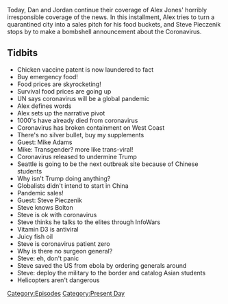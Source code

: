 {{DEFAULTSORT:
    #_EPISODE_0393:January 28, 2020
}}{{Episode
    | title           = January 28, 2020
    | caption         = Listen to this episode on [https://knowledgefight.libsyn.com/knowledge-fight-january-28-2020 Libsyn] [https://open.spotify.com/episode/6HlxjOme6dvo79uFsSkcM6 Spotify], Read the [[Transcript/393: January 28, 2020|Unofficial Transcript]]
    | episodeNumber   = 393
    | length          = 01:19:49
    | airDate         = January 29, 2020
    | coverageDate    = January 28, 2020
    | episodeType     = [[:Category:Present Day|Present Day]]
    | appearance      = [[Mike Adams]], [[Steve Pieczenik]], [[John Bolton]]
    | previousEpisode = [[392: January 24, 2020]]
    | nextEpisode     = [[394: January 31, 2020]]
}}

{{Stub}}

Today, Dan and Jordan continue their coverage of Alex Jones' horribly irresponsible coverage of the news. In this installment, Alex tries to turn a quarantined city into a sales pitch for his food buckets, and Steve Pieczenik stops by to make a bombshell announcement about the Coronavirus.

==Tidbits==

*Chicken vaccine patent is now laundered to fact
*Buy emergency food!
*Food prices are skyrocketing!
*Survival food prices are going up
*UN says coronavirus will be a global pandemic
*Alex defines words
*Alex sets up the narrative pivot
*1000's have already died from coronavirus
*Coronavirus has broken containment on West Coast
*There's no silver bullet, buy my supplements
*Guest: Mike Adams
*Mike: Transgender? more like trans-viral!
*Coronavirus released to undermine Trump
*Seattle is going to be the next outbreak site because of Chinese students
*Why isn't Trump doing anything?
*Globalists didn't intend to start in China
*Pandemic sales!
*Guest: Steve Pieczenik
*Steve knows Bolton
*Steve is ok with coronavirus
*Steve thinks he talks to the elites through InfoWars
*Vitamin D3 is antiviral
*Juicy fish oil
*Steve is coronavirus patient zero
*Why is there no surgeon general?
*Steve: eh, don't panic
*Steve saved the US from ebola by ordering generals around
*Steve: deploy the military to the border and catalog Asian students
*Helicopters aren't dangerous

[[Category:Episodes]]
[[Category:Present Day]]
